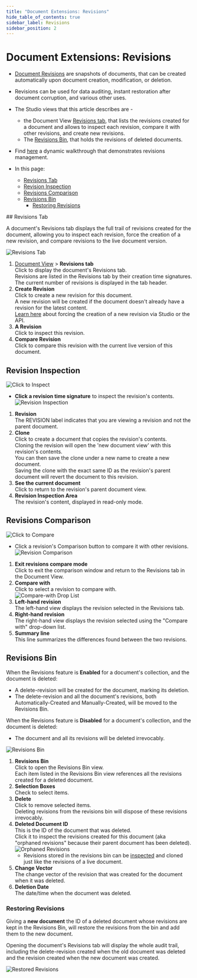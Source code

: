 ```yaml
---
title: "Document Extensions: Revisions"
hide_table_of_contents: true
sidebar_label: Revisions
sidebar_position: 2
---
```



# Document Extensions: Revisions
<Admonition type="note" title="Note">

* [Document Revisions](../../../document-extensions/revisions/overview.mdx) 
  are snapshots of documents, that can be created automatically upon 
  document creation, modification, or deletion.  
* Revisions can be used for data auditing, instant restoration after 
  document corruption, and various other uses.  
* The Studio views that this article describes are -  
   * the Document View [Revisions tab](../../../studio/database/document-extensions/revisions.mdx#revisions-tab), 
     that lists the revisions created for a document and allows to inspect 
     each revision, compare it with other revisions, and create new revisions.  
   * The [Revisions Bin](../../../studio/database/document-extensions/revisions.mdx#revisions-bin), 
     that holds the revisions of deleted documents.  
* Find [here](../../../document-extensions/revisions/overview.mdx#how-it-works) 
  a dynamic walkthrough that demonstrates revisions management.  

* In this page:
  * [Revisions Tab](../../../studio/database/document-extensions/revisions.mdx#revisions-tab)  
  * [Revision Inspection](../../../studio/database/document-extensions/revisions.mdx#revision-inspection)  
  * [Revisions Comparison](../../../studio/database/document-extensions/revisions.mdx#revisions-comparison)  
  * [Revisions Bin](../../../studio/database/document-extensions/revisions.mdx#revisions-bin)  
     * [Restoring Revisions](../../../studio/database/document-extensions/revisions.mdx#restoring-revisions)  

</Admonition>
## Revisions Tab

A document's Revisions tab displays the full trail of revisions created for the document, 
allowing you to inspect each revision, force the creation of a new revision, and compare 
revisions to the live document version.  

![Revisions Tab](./assets/document-revisions.png)

1. [Document View](../../../studio/database/documents/document-view.mdx) &gt; **Revisions tab**  
   Click to display the document's Revisions tab.  
   Revisions are listed in the Revisions tab by their creation time signatures.  
   The current number of revisions is displayed in the tab header.  
2. **Create Revision**  
   Click to create a new revision for this document.  
   A new revision will be created if the document doesn't already have a revision for the latest content.  
   [Learn here](../../../document-extensions/revisions/overview.mdx#force-revision-creation) 
   about forcing the creation of a new revision via Studio or the API.  
3. **A Revision**  
   Click to inspect this revision.  
4. **Compare Revision**  
   Click to compare this revision with the current live version of this document.  



## Revision Inspection

![Click to Inspect](./assets/click-revision.png)

* **Click a revision time signature** to inspect the revision's contents.  
![Revision Inspection](./assets/revision-inspection.png)

1. **Revision**  
   The REVISION label indicates that you are viewing a revision and not 
   the parent document.  
2. **Clone**  
   Click to create a document that copies the revision's contents.  
   <Admonition type="info" title="Info">
   Cloning the revision will open the 'new document view' with this revision's contents.  
   You can then save the clone under a new name to create a new document.  
   Saving the clone with the exact same ID as the revision's parent document will revert the document to this revision.  
   </Admonition>
3. **See the current document**  
   Click to return to the revision's parent document view.  
4. **Revision Inspection Area**  
   The revision's content, displayed in read-only mode.  




## Revisions Comparison

![Click to Compare](./assets/click-to-compare.png)

* Click a revision's Comparison button to compare it with other revisions.  
![Revision Comparison](./assets/revision-comparison.png)

1. **Exit revisions compare mode**  
   Click to exit the comparison window and return to the Revisions tab in the Document View.  
2. **Compare with**  
   Click to select a revision to compare with.  
   ![Compare-with Drop List](./assets/compare-with-drop-list.png)
3. **Left-hand revision**  
   The left-hand view displays the revision selected in the Revisions tab.  
4. **Right-hand revision**  
  The right-hand view displays the revision selected using the "Compare with" drop-down list.  
5. **Summary line**  
  This line summarizes the differences found between the two revisions.  



## Revisions Bin

When the Revisions feature is **Enabled** for a document's collection, and the document is deleted:  

* A delete-revision will be created for the document, marking its deletion.  
* The delete-revision and all the document's revisions, both Automatically-Created 
  and Manually-Created, will be moved to the Revisions Bin.  

When the Revisions feature is **Disabled** for a document's collection, and the document is deleted:  

* The document and all its revisions will be deleted irrevocably.  


![Revisions Bin](./assets/revisions-bin.png)

1. **Revisions Bin**  
   Click to open the Revisions Bin view.  
   Each item listed in the Revisions Bin view references all the revisions created for a deleted document.  
2. **Selection Boxes**  
   Check to select items.  
3. **Delete**  
   Click to remove selected items.  
   Deleting revisions from the revisions bin will dispose of these revisions irrevocably.  
4. **Deleted Document ID**  
   This is the ID of the document that was deleted.  
   Click it to inspect the revisions created for this document (aka "orphaned revisions" 
   because their parent document has been deleted).  
   ![Orphaned Revisions](./assets/orphaned-revisions.png)
     * Revisions stored in the revisions bin can be 
       [inspected](../../../studio/database/document-extensions/revisions.mdx#revision-inspection) 
       and cloned just like the revisions of a live document.  
5. **Change Vector**  
   The change vector of the revision that was created for the document when it was deleted.  
6. **Deletion Date**  
   The date/time when the document was deleted.  
### Restoring Revisions

Giving a **new document** the ID of a deleted document whose revisions are 
kept in the Revisions Bin, will restore the revisions from the bin and add 
them to the new document.  

Opening the document's Revisions tab will display the whole audit trail, 
including the delete-revision created when the old document was deleted 
and the revision created when the new document was created.  

![Restored Revisions](./assets/restored-revisions.png)



